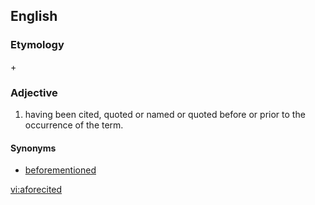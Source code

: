 ==English==

===Etymology===
{{term|afore|lang=en||previously}} + {{term|cited|lang=en||}}

===Adjective===
{{en-adj|-}}
# having been cited, quoted or named or quoted before or prior to the occurrence of the term. 

====Synonyms====
* [[beforementioned]]

[[vi:aforecited]]